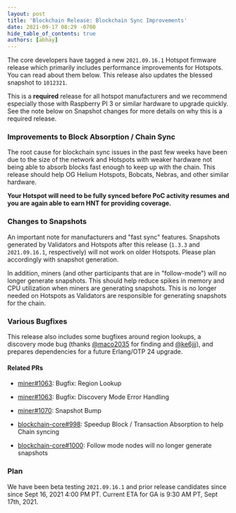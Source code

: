 ```yaml
---
layout: post
title: 'Blockchain Release: Blockchain Sync Improvements'
date: 2021-09-17 08:29 -0700
hide_table_of_contents: true
authors: [abhay]
---
```


The core developers have tagged a new `2021.09.16.1` Hotspot firmware release which primarily
includes performance improvements for Hotspots. You can read about them below. This release also
updates the blessed snapshot to `1012321`.

<!--truncate-->

This is a **required** release for all hotspot manufacturers and we recommend especially those with
Raspberry PI 3 or similar hardware to upgrade quickly. See the note below on Snapshot changes for
more details on why this is a required release.

### Improvements to Block Absorption / Chain Sync

The root cause for blockchain sync issues in the past few weeks have been due to the size of the
network and Hotspots with weaker hardware not being able to absorb blocks fast enough to keep up
with the chain. This release should help OG Helium Hotspots, Bobcats, Nebras, and other similar
hardware.

**Your Hotspot will need to be fully synced before PoC activity resumes and you are again able to
earn HNT for providing coverage.**

### Changes to Snapshots

An important note for manufacturers and "fast sync" features. Snapshots generated by Validators and
Hotspots after this release (`1.3.3` and `2021.09.16.1`, respectively) will not work on older
Hotspots. Please plan accordingly with snapshot generation.

In addition, miners (and other participants that are in "follow-mode") will no longer generate
snapshots. This should help reduce spikes in memory and CPU utilization when miners are generating
snapshots. This is no longer needed on Hotspots as Validators are responsible for generating
snapshots for the chain.

### Various Bugfixes

This release also includes some bugfixes around region lookups, a discovery mode bug (thanks
[@maco2035](https://github.com/maco2035) for finding and [@ke6jjj](https://github.com/ke6jjj)), and
prepares dependencies for a future Erlang/OTP 24 upgrade.

#### Related PRs

- [miner#1063](https://github.com/helium/miner/pull/1063): Bugfix: Region Lookup
- [miner#1063](https://github.com/helium/miner/pull/1059): Bugfix: Discovery Mode Error Handling
- [miner#1070](https://github.com/helium/miner/pull/1070): Snapshot Bump

- [blockchain-core#998](https://github.com/helium/blockchain-core/pull/998): Speedup Block /
  Transaction Absorption to help Chain syncing
- [blockchain-core#1000](https://github.com/helium/blockchain-core/pull/1000): Follow mode nodes
  will no longer generate snapshots

### Plan

We have been beta testing `2021.09.16.1` and prior release candidates since since Sept 16, 2021 4:00
PM PT. Current ETA for GA is 9:30 AM PT, Sept 17th, 2021.

